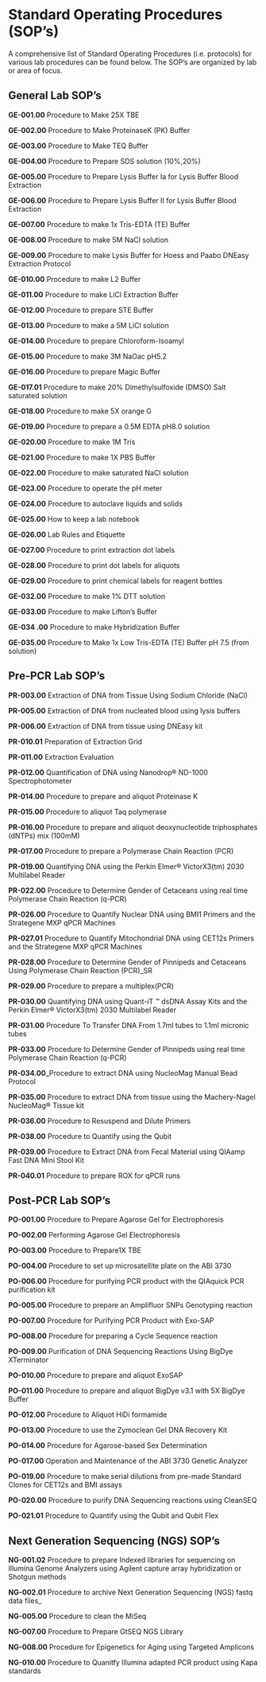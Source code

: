 # Standard Operating Procedures (SOP's) {.unnumbered}

A comprehensive list of Standard Operating Procedures (i.e. protocols) for various lab procedures can be found below. The SOP's are organized by lab or area of focus.

## General Lab SOP's ##

**GE-001.00** Procedure to Make 25X TBE\

**GE-002.00** Procedure to Make ProteinaseK (PK) Buffer\

**GE-003.00** Procedure to Make TEQ Buffer\

**GE-004.00** Procedure to Prepare SDS solution (10%,20%)\

**GE-005.00** Procedure to Prepare Lysis Buffer Ia for Lysis Buffer Blood Extraction\

**GE-006.00** Procedure to Prepare Lysis Buffer II for Lysis Buffer Blood Extraction\

**GE-007.00** Procedure to make 1x Tris-EDTA (TE) Buffer\

**GE-008.00** Procedure to make 5M NaCl solution\

**GE-009.00** Procedure to make Lysis Buffer for Hoess and Paabo DNEasy Extraction Protocol\

**GE-010.00** Procedure to make L2 Buffer\

**GE-011.00** Procedure to make LiCl Extraction Buffer\

**GE-012.00** Procedure to prepare STE Buffer\

**GE-013.00** Procedure to make a 5M LiCl solution\

**GE-014.00** Procedure to prepare Chloroform-Isoamyl\

**GE-015.00** Procedure to make 3M NaOac pH5.2\

**GE-016.00** Procedure to prepare Magic Buffer\

**GE-017.01** Procedure to make 20% Dimethylsulfoxide (DMSO) Salt saturated solution\

**GE-018.00** Procedure to make 5X orange G\

**GE-019.00** Procedure to prepare a 0.5M EDTA pH8.0 solution\

**GE-020.00** Procedure to make 1M Tris\

**GE-021.00** Procedure to make 1X PBS Buffer\

**GE-022.00** Procedure to make saturated NaCl solution\

**GE-023.00** Procedure to operate the pH meter\

**GE-024.00** Procedure to autoclave liquids and solids\

**GE-025.00** How to keep a lab notebook\

**GE-026.00** Lab Rules and Etiquette\

**GE-027.00** Procedure to print extraction dot labels\

**GE-028.00** Procedure to print dot labels for aliquots\

**GE-029.00** Procedure to print chemical labels for reagent bottles\

**GE-032.00** Procedure to make 1% DTT solution\

**GE-033.00** Procedure to make Lifton's Buffer\

**GE-034 .00** Procedure to make Hybridization Buffer\

**GE-035.00** Procedure to Make 1x Low Tris-EDTA (TE) Buffer pH 7.5 (from solution)\


## Pre-PCR Lab SOP's ##

**PR-003.00** Extraction of DNA from Tissue Using Sodium Chloride (NaCl)\

**PR-005.00** Extraction of DNA from nucleated blood using lysis buffers\

**PR-006.00** Extraction of DNA from tissue using DNEasy kit\

**PR-010.01** Preparation of Extraction Grid\

**PR-011.00** Extraction Evaluation\

**PR-012.00** Quantification of DNA using Nanodrop® ND-1000 Spectrophotometer\

**PR-014.00** Procedure to prepare and aliquot Proteinase K\

**PR-015.00** Procedure to aliquot Taq polymerase\

**PR-016.00** Procedure to prepare and aliquot deoxynucleotide triphosphates (dNTPs) mix (100mM)\

**PR-017.00** Procedure to prepare a Polymerase Chain Reaction (PCR)\

**PR-019.00** Quantifying DNA using the Perkin Elmer® VictorX3(tm) 2030 Multilabel Reader\

**PR-022.00** Procedure to Determine Gender of Cetaceans using real time Polymerase Chain Reaction (q-PCR)\

**PR-026.00** Procedure to Quantify Nuclear DNA using BMI1 Primers and the Strategene MXP qPCR Machines\

**PR-027.01** Procedure to Quantify Mitochondrial DNA using CET12s Primers and the Strategene MXP qPCR Machines\

**PR-028.00** Procedure to Determine Gender of Pinnipeds and Cetaceans Using Polymerase Chain Reaction (PCR)_SR\

**PR-029.00** Procedure to prepare a multiplex(PCR)\

**PR-030.00** Quantifying DNA using Quant-iT ™ dsDNA Assay Kits and the Perkin Elmer® VictorX3(tm) 2030 Multilabel Reader\

**PR-031.00** Procedure To Transfer DNA From 1.7ml tubes to 1.1ml  micronic tubes\

**PR-033.00** Procedure to Determine Gender of Pinnipeds using real time Polymerase Chain Reaction (q-PCR)\

**PR-034.00**_Procedure to extract DNA using NucleoMag Manual Bead Protocol\

**PR-035.00** Procedure to extract DNA from tissue using the Machery-Nagel NucleoMag® Tissue kit\

**PR-036.00** Procedure to Resuspend and Dilute Primers\

**PR-038.00** Procedure to Quantify using the Qubit\

**PR-039.00** Procedure to Extract DNA from Fecal Material using QIAamp Fast DNA Mini Stool Kit\

**PR-040.01** Procedure to prepare ROX for qPCR runs\

## Post-PCR Lab SOP's ##


**PO-001.00** Procedure to Prepare Agarose Gel for Electrophoresis\

**PO-002.00** Performing Agarose Gel Electrophoresis\

**PO-003.00** Procedure to Prepare1X TBE\

**PO-004.00** Procedure to set up microsatellite plate on the ABI 3730\

**PO-006.00** Procedure for purifying PCR product with the QIAquick PCR purification kit\

**PO-005.00** Procedure to prepare an Amplifluor SNPs Genotyping reaction\

**PO-007.00** Procedure for Purifying PCR Product with Exo-SAP\

**PO-008.00** Procedure for preparing a Cycle Sequence reaction\

**PO-009.00** Purification of DNA Sequencing Reactions Using BigDye XTerminator\

**PO-010.00** Procedure to prepare and aliquot ExoSAP\

**PO-011.00** Procedure to prepare and aliquot BigDye v3.1 with 5X BigDye Buffer\

**PO-012.00** Procedure to Aliquot HiDi formamide\

**PO-013.00** Procedure to use the Zymoclean Gel DNA Recovery Kit\

**PO-014.00** Procedure for Agarose-based Sex Determination\

**PO-017.00** Operation and Maintenance of the ABI 3730 Genetic Analyzer\

**PO-019.00** Procedure to make serial dilutions from pre-made Standard Clones for CET12s and BMI assays\

**PO-020.00** Procedure to purify DNA Sequencing reactions using CleanSEQ\

**PO-021.01** Procedure to Quantify using the Qubit and Qubit Flex\



## Next Generation Sequencing (NGS) SOP's ##


**NG-001.02** Procedure to prepare Indexed libraries for sequencing on Illumina Genome Analyzers using Agilent capture array hybridization or Shotgun methods \

**NG-002.01** Procedure to archive Next Generation Sequencing (NGS) fastq data files_\

**NG-005.00** Procedure to clean the MiSeq\

**NG-007.00** Procedure to Prepare GtSEQ NGS Library\

**NG-008.00** Procedure for Epigenetics for Aging using Targeted Amplicons\

**NG-010.00** Procedure to Quanitfy Illumina adapted PCR product using Kapa standards\

